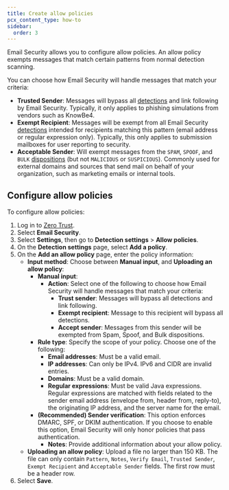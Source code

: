 ```yaml
---
title: Create allow policies
pcx_content_type: how-to
sidebar:
  order: 3
---
```


Email Security allows you to configure allow policies. An allow policy exempts messages that match certain patterns from normal detection scanning. 

You can choose how Email Security will handle messages that match your criteria:

- **Trusted Sender**: Messages will bypass all [detections](/cloudflare-one/email-security/reference/dispositions-and-attributes/) and link following by Email Security. Typically, it only applies to phishing simulations from vendors such as KnowBe4.
- **Exempt Recipient**: Messages will be exempt from all Email Security [detections](/cloudflare-one/email-security/reference/dispositions-and-attributes/) intended for recipients matching this pattern (email address or regular expression only). Typically, this only applies to submission mailboxes for user reporting to security.
- **Acceptable Sender**: Will exempt messages from the `SPAM`, `SPOOF`, and `BULK` [dispositions](/cloudflare-one/email-security/reference/dispositions-and-attributes/) (but not `MALICIOUS` or `SUSPICIOUS`). Commonly used for external domains and sources that send mail on behalf of your organization, such as marketing emails or internal tools.

## Configure allow policies

To configure allow policies:

1. Log in to [Zero Trust](https://one.dash.cloudflare.com/).
2. Select **Email Security**.
3. Select **Settings**, then go to **Detection settings** > **Allow policies**.
4. On the **Detection settings** page, select **Add a policy**.
5. On the **Add an allow policy** page, enter the policy information:
    - **Input method**: Choose between **Manual input**, and **Uploading an allow policy**:
        - **Manual input**:
            - **Action**: Select one of the following to choose how Email Security will handle messages that match your criteria:
                - **Trust sender**: Messages will bypass all detections and link following.
                - **Exempt recipient**: Message to this recipient will bypass all detections.
                - **Accept sender**: Messages from this sender will be exempted from Spam, Spoof, and Bulk dispositions.
        - **Rule type**: Specify the scope of your policy. Choose one of the following:
            - **Email addresses**: Must be a valid email.
            - **IP addresses**: Can only be IPv4. IPv6 and CIDR are invalid entries.
            - **Domains**: Must be a valid domain.
            - **Regular expressions**: Must be valid Java expressions. Regular expressions are matched with fields related to the sender email address (envelope from, header from, reply-to), the originating IP address, and the server name for the email.
        - **(Recommended) Sender verification**: This option enforces DMARC, SPF, or DKIM authentication. If you choose to enable this option, Email Security will only honor policies that pass authentication.
            - **Notes**: Provide additional information about your allow policy.
    - **Uploading an allow policy**: Upload a file no larger than 150 KB. The file can only contain `Pattern`, `Notes`, `Verify Email`, `Trusted Sender`, `Exempt Recipient` and `Acceptable Sender` fields. The first row must be a header row.
6. Select **Save**.